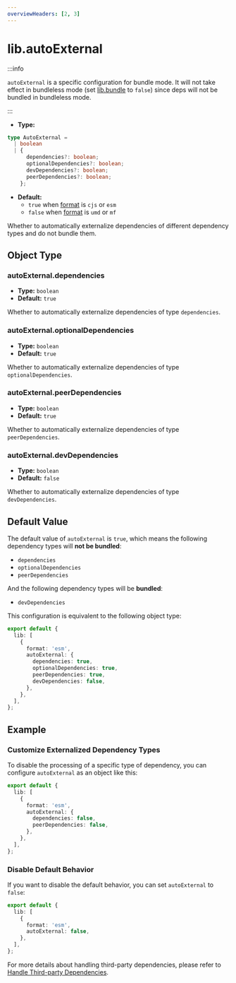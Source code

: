 ```yaml
---
overviewHeaders: [2, 3]
---
```


# lib.autoExternal

:::info

`autoExternal` is a specific configuration for bundle mode. It will not take effect in bundleless mode (set [lib.bundle](/config/lib/bundle) to `false`) since deps will not be bundled in bundleless mode.

:::

- **Type:**

```ts
type AutoExternal =
  | boolean
  | {
      dependencies?: boolean;
      optionalDependencies?: boolean;
      devDependencies?: boolean;
      peerDependencies?: boolean;
    };
```

- **Default:**
  - `true` when [format](/config/lib/format) is `cjs` or `esm`
  - `false` when [format](/config/lib/format) is `umd` or `mf`

Whether to automatically externalize dependencies of different dependency types and do not bundle them.

## Object Type

### autoExternal.dependencies

- **Type:** `boolean`
- **Default:** `true`

Whether to automatically externalize dependencies of type `dependencies`.

### autoExternal.optionalDependencies

- **Type:** `boolean`
- **Default:** `true`

Whether to automatically externalize dependencies of type `optionalDependencies`.

### autoExternal.peerDependencies

- **Type:** `boolean`
- **Default:** `true`

Whether to automatically externalize dependencies of type `peerDependencies`.

### autoExternal.devDependencies

- **Type:** `boolean`
- **Default:** `false`

Whether to automatically externalize dependencies of type `devDependencies`.

## Default Value

The default value of `autoExternal` is `true`, which means the following dependency types will **not be bundled**:

- `dependencies`
- `optionalDependencies`
- `peerDependencies`

And the following dependency types will be **bundled**:

- `devDependencies`

This configuration is equivalent to the following object type:

```ts
export default {
  lib: [
    {
      format: 'esm',
      autoExternal: {
        dependencies: true,
        optionalDependencies: true,
        peerDependencies: true,
        devDependencies: false,
      },
    },
  ],
};
```

## Example

### Customize Externalized Dependency Types

To disable the processing of a specific type of dependency, you can configure `autoExternal` as an object like this:

```ts title="rslib.config.ts"
export default {
  lib: [
    {
      format: 'esm',
      autoExternal: {
        dependencies: false,
        peerDependencies: false,
      },
    },
  ],
};
```

### Disable Default Behavior

If you want to disable the default behavior, you can set `autoExternal` to `false`:

```ts title="rslib.config.ts"
export default {
  lib: [
    {
      format: 'esm',
      autoExternal: false,
    },
  ],
};
```

For more details about handling third-party dependencies, please refer to [Handle Third-party Dependencies](/guide/advanced/third-party-deps).
